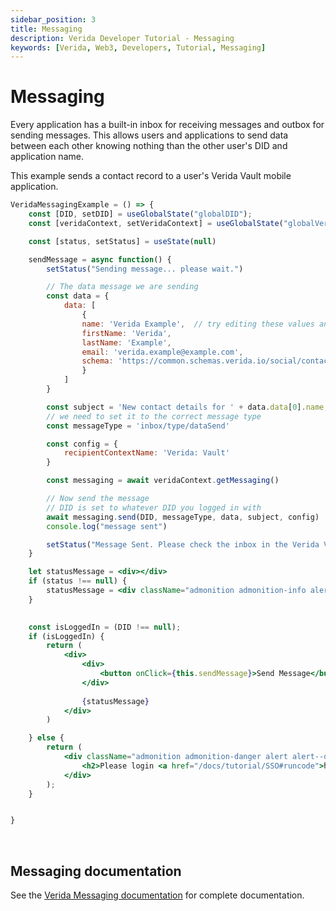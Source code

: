 ```yaml
---
sidebar_position: 3
title: Messaging
description: Verida Developer Tutorial - Messaging
keywords: [Verida, Web3, Developers, Tutorial, Messaging]
---
```



# Messaging

Every application has a built-in inbox for receiving messages and outbox for sending messages. 
This allows users and applications to send data between each other knowing nothing than the other user's DID and application name.

This example sends a contact record to a user's Verida Vault mobile application. 


```jsx live
VeridaMessagingExample = () => {
    const [DID, setDID] = useGlobalState("globalDID");
    const [veridaContext, setVeridaContext] = useGlobalState("globalVeridaContext")

    const [status, setStatus] = useState(null)

    sendMessage = async function() {
        setStatus("Sending message... please wait.")

        // The data message we are sending
        const data = {
            data: [
                {
                name: 'Verida Example',  // try editing these values and resend the message
                firstName: 'Verida',
                lastName: 'Example',
                email: 'verida.example@example.com',
                schema: 'https://common.schemas.verida.io/social/contact/v0.1.0/schema.json'
                }
            ]
        }

        const subject = 'New contact details for ' + data.data[0].name;
        // we need to set it to the correct message type
        const messageType = 'inbox/type/dataSend'

        const config = {
            recipientContextName: 'Verida: Vault'
        }

        const messaging = await veridaContext.getMessaging()

        // Now send the message
        // DID is set to whatever DID you logged in with
        await messaging.send(DID, messageType, data, subject, config)
        console.log("message sent")

        setStatus("Message Sent. Please check the inbox in the Verida Vault")
    }

    let statusMessage = <div></div>
    if (status !== null) {
        statusMessage = <div className="admonition admonition-info alert alert--info">{status}</div>
    }
        

    const isLoggedIn = (DID !== null);
    if (isLoggedIn) {
        return (
            <div>
                <div>
                    <button onClick={this.sendMessage}>Send Message</button>
                </div>
                
                {statusMessage}
            </div>
        )

    } else {
        return (
            <div className="admonition admonition-danger alert alert--danger">
                <h2>Please login <a href="/docs/tutorial/SSO#runcode">here</a></h2>
            </div>
        );
    }


}
```
<!-- this is a target so we can link to the end of the code block -->
<a name="runcode">&nbsp;</a>

## Messaging documentation

See the [Verida Messaging documentation](/client-sdk/messaging.md) for complete documentation. 


